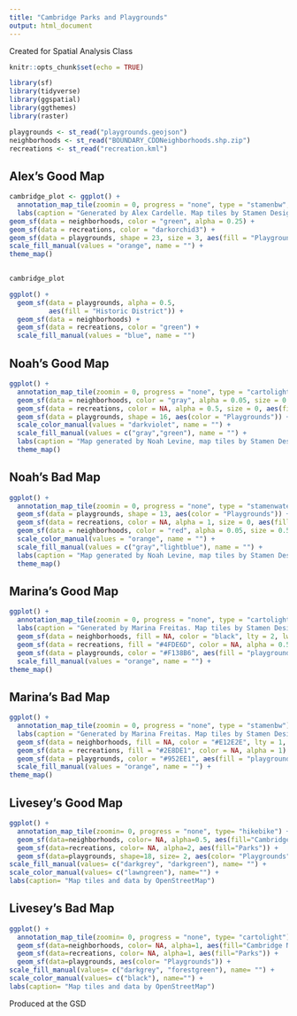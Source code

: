 ```yaml
---
title: "Cambridge Parks and Playgrounds"
output: html_document
---
```

Created for Spatial Analysis Class
```r
knitr::opts_chunk$set(echo = TRUE)
```

```r
library(sf)
library(tidyverse)
library(ggspatial)
library(ggthemes)
library(raster)
```

```r

playgrounds <- st_read("playgrounds.geojson")
neighborhoods <- st_read("BOUNDARY_CDDNeighborhoods.shp.zip")
recreations <- st_read("recreation.kml")

```

## Alex's Good Map

```r

cambridge_plot <- ggplot() +
  annotation_map_tile(zoomin = 0, progress = "none", type = "stamenbw", alpha = 0.25) +
  labs(caption = "Generated by Alex Cardelle. Map tiles by Stamen Design. Data by OpenStreetMap") +
geom_sf(data = neighborhoods, color = "green", alpha = 0.25) +
geom_sf(data = recreations, color = "darkorchid3") +
geom_sf(data = playgrounds, shape = 23, size = 3, aes(fill = "Playgrounds")) +
scale_fill_manual(values = "orange", name = "") +
theme_map()

  
cambridge_plot
```
```r

ggplot() +
  geom_sf(data = playgrounds, alpha = 0.5,
          aes(fill = "Historic District")) +
  geom_sf(data = neighborhoods) +
  geom_sf(data = recreations, color = "green") +
  scale_fill_manual(values = "blue", name = "") 

```

## Noah's Good Map

```r

ggplot() +
  annotation_map_tile(zoomin = 0, progress = "none", type = "cartolight") +
  geom_sf(data = neighborhoods, color = "gray", alpha = 0.05, size = 0.5, lty = 2, aes(fill="Neighborhoods")) +
  geom_sf(data = recreations, color = NA, alpha = 0.5, size = 0, aes(fill="Parks")) +
  geom_sf(data = playgrounds, shape = 16, aes(color = "Playgrounds")) +
  scale_color_manual(values = "darkviolet", name = "") +
  scale_fill_manual(values = c("gray","green"), name = "") +
  labs(caption = "Map generated by Noah Levine, map tiles by Stamen Design, data from the City of Cambridge, and basemap by OpenStreetMap.") +
  theme_map()

```

## Noah's Bad Map

``` r
ggplot() +
  annotation_map_tile(zoomin = 0, progress = "none", type = "stamenwatercolor") +
  geom_sf(data = playgrounds, shape = 13, aes(color = "Playgrounds")) +
  geom_sf(data = recreations, color = NA, alpha = 1, size = 0, aes(fill="Parks")) +
  geom_sf(data = neighborhoods, color = "red", alpha = 0.05, size = 0.5, aes(fill="Neighborhoods")) +
  scale_color_manual(values = "orange", name = "") +
  scale_fill_manual(values = c("gray","lightblue"), name = "") +
  labs(caption = "Map generated by Noah Levine, map tiles by Stamen Design, data from the City of Cambridge, and basemap by OpenStreetMap.") +
  theme_map()

```

## Marina's Good Map

```r

ggplot() +
  annotation_map_tile(zoomin = 0, progress = "none", type = "cartolight") +
  labs(caption = "Generated by Marina Freitas. Map tiles by Stamen Design. Data by OpenStreetMap.") +
  geom_sf(data = neighborhoods, fill = NA, color = "black", lty = 2, lwd = 0.2) +
  geom_sf(data = recreations, fill = "#4FDE6D", color = NA, alpha = 0.5) +
  geom_sf(data = playgrounds, color = "#F138B6", aes(fill = "playgrounds")) +
  scale_fill_manual(values = "orange", name = "") +
theme_map()

```

## Marina's Bad Map

```r

ggplot() +
  annotation_map_tile(zoomin = 0, progress = "none", type = "stamenbw") +
  labs(caption = "Generated by Marina Freitas. Map tiles by Stamen Design. Data by OpenStreetMap.") +
  geom_sf(data = neighborhoods, fill = NA, color = "#E12E2E", lty = 1, lwd = 1) +
  geom_sf(data = recreations, fill = "#2E8DE1", color = NA, alpha = 1) +
  geom_sf(data = playgrounds, color = "#952EE1", aes(fill = "playgrounds")) +
  scale_fill_manual(values = "orange", name = "") +
theme_map()

```

## Livesey's Good Map
```r

ggplot() + 
  annotation_map_tile(zoomin= 0, progress = "none", type= "hikebike") + 
  geom_sf(data=neighborhoods, color= NA, alpha=0.5, aes(fill="Cambridge Neighborhoods")) + 
  geom_sf(data=recreations, color= NA, alpha=2, aes(fill="Parks")) +
  geom_sf(data=playgrounds, shape=18, size= 2, aes(color= "Playgrounds")) +
scale_fill_manual(values= c("darkgrey", "darkgreen"), name= "") +
scale_color_manual(values= c("lawngreen"), name="") + 
labs(caption= "Map tiles and data by OpenStreetMap")

```

## Livesey's Bad Map
```r

ggplot() + 
  annotation_map_tile(zoomin= 0, progress = "none", type= "cartolight") + 
  geom_sf(data=neighborhoods, color= NA, alpha=1, aes(fill="Cambridge Neighborhoods")) + 
  geom_sf(data=recreations, color= NA, alpha=1, aes(fill="Parks")) + 
  geom_sf(data=playgrounds, aes(color= "Playgrounds")) +
scale_fill_manual(values= c("darkgrey", "forestgreen"), name= "") + 
scale_color_manual(values= c("black"), name="") +
labs(caption= "Map tiles and data by OpenStreetMap")

```

Produced at the GSD 
